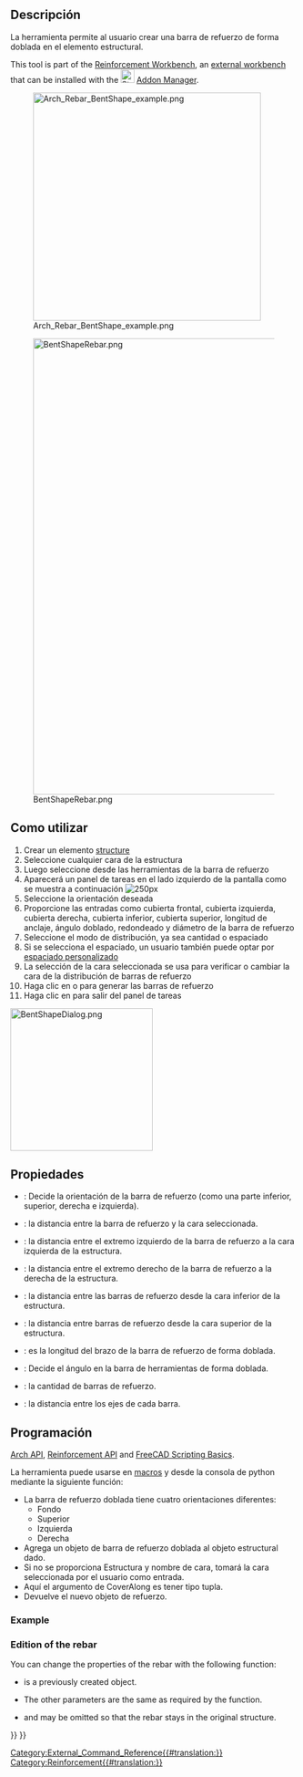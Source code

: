 <languages/>

<div class="mw-translate-fuzzy">
{{docnav/es|[[Arch_Rebar_LShape|LShape Rebar]]|[[Arch_Rebar_Stirrup|Stirrup Rebar]]|[[Arch_Workbench/es|Arch]]|IconL=Arch_Rebar_LShape.svg |IconC=Workbench_Arch.svg |IconR=Arch_Rebar_Stirrup.svg}}
</div>

<div class="mw-translate-fuzzy">
{{GuiCommandAddon/es
|Name=Arch Rebar BentShape
|Name/es= Arch Barra de refuerzo doblada
|MenuLocation=Arch → Rebar tools
|Workbenches=[[Arch_Workbench/es|Arquitectura]]
|SeeAlso=[[Arch_Rebar_Stirrup/es|Estribo]], [[Arch Rebar/es]]
|Version=0.17
|Addon=Reinforcement
}}
</div>

<span id="Description"></span>
==Descripción==

<div class="mw-translate-fuzzy">
La herramienta {{KEY | [[Image: Arch_Rebar_BentShape.png | 16px]] Bent Shape Rebar}} permite al usuario crear una barra de refuerzo de forma doblada en el elemento estructural.
</div>

This tool is part of the [[Reinforcement_Workbench|Reinforcement Workbench]], an [[External_workbenches|external workbench]] that can be installed with the [[Image:Std_AddonMgr.svg|24px]] [[Std_AddonMgr|Addon Manager]].

[[Image:Arch_Rebar_BentShape_example.png|400px]]
<div class="mw-translate-fuzzy">
[[Image:BentShapeRebar.png|800px]]
</div>

<span id="Usage"></span>
==Como utilizar==

<div class="mw-translate-fuzzy">
# Crear un elemento [[Arch Structure | structure]]
# Seleccione cualquier cara de la estructura
# Luego seleccione {{KEY | [[Image: Arch_Rebar_BentShape.png | 16px]] Bent Shape Rebar}} desde las herramientas de la barra de refuerzo
# Aparecerá un panel de tareas en el lado izquierdo de la pantalla como se muestra a continuación [[Image: BentShapeDialog.png | 250px]]
# Seleccione la orientación deseada
# Proporcione las entradas como cubierta frontal, cubierta izquierda, cubierta derecha, cubierta inferior, cubierta superior, longitud de anclaje, ángulo doblado, redondeado y diámetro de la barra de refuerzo
# Seleccione el modo de distribución, ya sea cantidad o espaciado
# Si se selecciona el espaciado, un usuario también puede optar por [[Custom_Spacing | espaciado personalizado]]
# La selección de la cara seleccionada se usa para verificar o cambiar la cara de la distribución de barras de refuerzo
# Haga clic en {{KEY | OK}} o {{KEY | Apply}} para generar las barras de refuerzo
# Haga clic en {{KEY | Cancel}} para salir del panel de tareas
</div>

[[Image:BentShapeDialog.png|250px]]
{{Caption|Task panel for the tool}}

<span id="Properties"></span>
==Propiedades== 

* {{PropertyData/es | Orientation}}: Decide la orientación de la barra de refuerzo (como una parte inferior, superior, derecha e izquierda).
* {{PropertyData/es | Front Cover}}: la distancia entre la barra de refuerzo y la cara seleccionada.
* {{PropertyData/es | Left Cover}}: la distancia entre el extremo izquierdo de la barra de refuerzo a la cara izquierda de la estructura.
* {{PropertyData/es | Right Cover}}: la distancia entre el extremo derecho de la barra de refuerzo a la derecha de la estructura.
* {{PropertyData/es | Bottom Cover}}: la distancia entre las barras de refuerzo desde la cara inferior de la estructura.
* {{PropertyData/es | Top Cover}}: la distancia entre barras de refuerzo desde la cara superior de la estructura.
* {{PropertyData/es | Anchor Length}}: es la longitud del brazo de la barra de refuerzo de forma doblada.
* {{PropertyData/es | Bent Angle}}: Decide el ángulo en la barra de herramientas de forma doblada.
* {{PropertyData/es | Amount}}: la cantidad de barras de refuerzo.
* {{PropertyData/es | Spacing}}: la distancia entre los ejes de cada barra.

<span id="Scripting"></span>
<div class="mw-translate-fuzzy">
==Programación==
</div>

{{Emphasis|See also:}} [[Arch API|Arch API]], [[Reinforcement API|Reinforcement API]] and [[FreeCAD Scripting Basics|FreeCAD Scripting Basics]].

<div class="mw-translate-fuzzy">
La herramienta {{KEY|[[Image: Arch_Rebar_BentShape.png|16px]] Bent Shape Rebar}} puede usarse en [[macros/es|macros]] y desde la consola de python mediante la siguiente función:
</div>
{{Code|code=
Rebar = makeBentShapeRebar(f_cover, b_cover, l_cover, r_cover,
                           diameter, t_cover, bentLength, bentAngle, rounding, amount_spacing_check, amount_spacing_value, orientation="Bottom",
                           structure=None, facename=None)
}}

<div class="mw-translate-fuzzy">
* La barra de refuerzo doblada tiene cuatro orientaciones diferentes:
** Fondo
** Superior
** Izquierda
** Derecha
* Agrega un objeto de barra de refuerzo doblada al objeto estructural dado.
* Si no se proporciona Estructura y nombre de cara, tomará la cara seleccionada por el usuario como entrada.
* Aquí el argumento de CoverAlong es tener tipo tupla.
* Devuelve el nuevo objeto de refuerzo.
</div>

=== Example ===

{{Code|code=
import FreeCAD, Arch, BentShapeRebar

Structure = Arch.makeStructure(length=1000, width=1000, height=100)
Structure.ViewObject.Transparency = 80
FreeCAD.ActiveDocument.recompute()

Rebar = BentShapeRebar.makeBentShapeRebar(50, 20, 20, 20,
                                          8, 40, 100, 135, 2, True, 4, "Bottom", Structure, "Face4")
Rebar.ViewObject.ShapeColor = (0.9, 0.0, 0.0)

Rebar2 = BentShapeRebar.makeBentShapeRebar(50, 40, 20, 20,
                                           8, 20, 100, 135, 2, True, 4, "Bottom", Structure, "Face6")
Rebar2.ViewObject.ShapeColor = (0.0, 0.0, 0.9) 
}}

=== Edition of the rebar ===

You can change the properties of the rebar with the following function:

{{Code|code=
editBentShapeRebar(Rebar, f_cover, b_cover, l_cover, r_cover,
                   diameter, t_cover, bentLength, bentAngle, rounding, amount_spacing_check, amount_spacing_value, orientation,
                   structure=None, facename=None)
}}

* {{incode|Rebar}} is a previously created {{incode|BentShapeRebar}} object.
* The other parameters are the same as required by the {{incode|makeBentShapeRebar()}} function.
* {{incode|structure}} and {{incode|facename}} may be omitted so that the rebar stays in the original structure.

{{Code|code=
import BentShapeRebar

BentShapeRebar.editBentShapeRebar(Rebar, 50, 20, 20, 20,
                                  12, 20, 100, 155, 2, True, 6, "Top")

BentShapeRebar.editBentShapeRebar(Rebar2, 50, 35, 20, 20,
                                  12, 35, 100, 155, 2, True, 6, "Top")
}}


<div class="mw-translate-fuzzy">
{{docnav/es|[[Arch_Rebar_LShape|LShape Rebar]]|[[Arch_Rebar_Stirrup|Stirrup Rebar]]|[[Arch_Workbench/es|Arch]]|IconL=Arch_Rebar_LShape.svg |IconC=Workbench_Arch.svg |IconR=Arch_Rebar_Stirrup.svg}}
</div>

[[Category:External_Command_Reference{{#translation:}}]]
[[Category:Reinforcement{{#translation:}}]]
{{BIM_Tools_navi{{#translation:}}}}
{{Userdocnavi{{#translation:}}}}